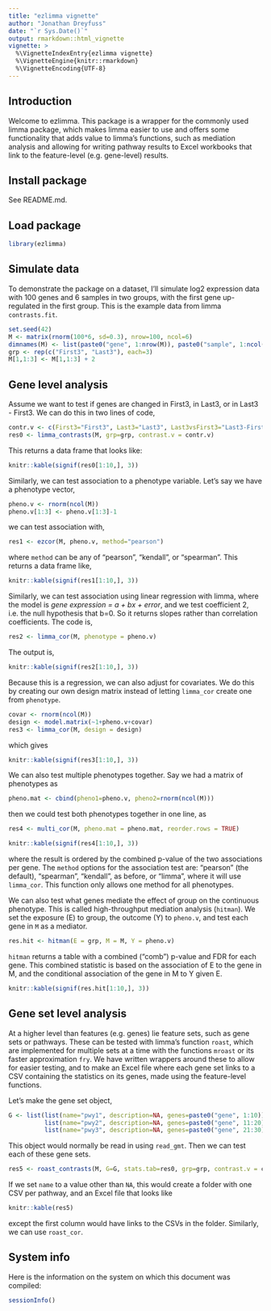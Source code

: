 ```yaml
---
title: "ezlimma vignette"
author: "Jonathan Dreyfuss"
date: "`r Sys.Date()`"
output: rmarkdown::html_vignette
vignette: >
  %\VignetteIndexEntry{ezlimma vignette}
  %\VignetteEngine{knitr::rmarkdown}
  %\VignetteEncoding{UTF-8}
---
```


## Introduction
Welcome to ezlimma. This package is a wrapper for the commonly used limma package, which makes limma easier to use and offers some functionality that adds value to limma's functions, such as mediation analysis and allowing for writing pathway results to Excel workbooks that link to the feature-level (e.g. gene-level) results.

## Install package
See README.md.

## Load package
```r
library(ezlimma)
```

## Simulate data
To demonstrate the package on a dataset, I'll simulate log2 expression data with 100 genes and 6 samples in two groups, with the first gene up-regulated in the first group. This is the example data from limma `contrasts.fit`.
```r
set.seed(42)
M <- matrix(rnorm(100*6, sd=0.3), nrow=100, ncol=6)
dimnames(M) <- list(paste0("gene", 1:nrow(M)), paste0("sample", 1:ncol(M)))
grp <- rep(c("First3", "Last3"), each=3)
M[1,1:3] <- M[1,1:3] + 2
```

## Gene level analysis
Assume we want to test if genes are changed in First3, in Last3, or in Last3 - First3. We can do this in two lines of code,
```r
contr.v <- c(First3="First3", Last3="Last3", Last3vsFirst3="Last3-First3")
res0 <- limma_contrasts(M, grp=grp, contrast.v = contr.v)
```

This returns a data frame that looks like:
```r
knitr::kable(signif(res0[1:10,], 3))
```

Similarly, we can test association to a phenotype variable. Let's say we have a phenotype vector, 
```r
pheno.v <- rnorm(ncol(M))
pheno.v[1:3] <- pheno.v[1:3]-1
```

we can test association with,
```r
res1 <- ezcor(M, pheno.v, method="pearson")
```

where `method` can be any of "pearson", "kendall", or "spearman". This returns a data frame like,
```r
knitr::kable(signif(res1[1:10,], 3))
```

Similarly, we can test association using linear regression with limma, where the model is *gene expression = a + bx + error*, and we test coefficient 2, i.e. the null hypothesis that b=0. So it returns slopes rather than correlation coefficients. The code is,
```r
res2 <- limma_cor(M, phenotype = pheno.v)
```

The output is,
```r
knitr::kable(signif(res2[1:10,], 3))
```

Because this is a regression, we can also adjust for covariates. We do this by creating our own design matrix instead of letting `limma_cor` create one from `phenotype`.
```r
covar <- rnorm(ncol(M))
design <- model.matrix(~1+pheno.v+covar)
res3 <- limma_cor(M, design = design)
```

which gives
```r
knitr::kable(signif(res3[1:10,], 3))
```

We can also test multiple phenotypes together. Say we had a matrix of phenotypes as
```r
pheno.mat <- cbind(pheno1=pheno.v, pheno2=rnorm(ncol(M)))
```

then we could test both phenotypes together in one line, as
```r
res4 <- multi_cor(M, pheno.mat = pheno.mat, reorder.rows = TRUE)
```

```r
knitr::kable(signif(res4[1:10,], 3))
```

where the result is ordered by the combined p-value of the two associations per gene. The `method` options for the association test are: "pearson" (the default), "spearman", "kendall", as before, or "limma", where it will use `limma_cor`. This function only allows one method for all phenotypes.

We  can also test what genes mediate the effect of group on the continuous phenotype. This is called high-throughput mediation analysis (`hitman`). We set the exposure (E) to group, the outcome (Y) to `pheno.v`, and test each gene in `M` as a mediator.  
```r
res.hit <- hitman(E = grp, M = M, Y = pheno.v)
```

`hitman` returns a table with a combined ("comb") p-value and FDR for each gene. This combined statistic is based on the association of E to the gene in M, and the conditional association of the gene in M to Y given E.
```r
knitr::kable(signif(res.hit[1:10,], 3))
```

## Gene set level analysis
At a higher level than features (e.g. genes) lie feature sets, such as gene sets or pathways. These can be tested with limma's function `roast`, which are implemented for multiple sets at a time with the functions `mroast` or its faster approximation `fry`. We have written wrappers around these to allow for easier testing, and to make an Excel file where each gene set links to a CSV containing the statistics on its genes, made using the feature-level functions.

Let's make the gene set object,
```r
G <- list(list(name="pwy1", description=NA, genes=paste0("gene", 1:10)),
          list(name="pwy2", description=NA, genes=paste0("gene", 11:20)),
          list(name="pwy3", description=NA, genes=paste0("gene", 21:30)))
```
This object would normally be read in using `read_gmt`. Then we can test each of these gene sets.
```r
res5 <- roast_contrasts(M, G=G, stats.tab=res0, grp=grp, contrast.v = contr.v, fun="fry", name=NA)
```

If we set `name` to a value other than `NA`, this would create a folder with one CSV per pathway, and an Excel file that looks like
```r
knitr::kable(res5)
```
except the first column would have links to the CSVs in the folder. Similarly, we can use `roast_cor`.

## System info
Here is the information on the system on which this document was compiled:
```r
sessionInfo()
```